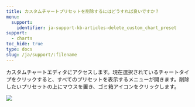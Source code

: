 ```yaml
---
title: カスタムチャートプリセットを削除するにはどうすれば良いですか？
menu:
  support:
    identifier: ja-support-kb-articles-delete_custom_chart_preset
support:
  - charts
toc_hide: true
type: docs
slug: /ja/support/:filename
---
```

カスタムチャートエディタにアクセスします。現在選択されているチャートタイプをクリックすると、すべてのプリセットを表示するメニューが開きます。削除したいプリセットの上にマウスを置き、ゴミ箱アイコンをクリックします。

<Frame>
    <img src="/images/app_ui/delete_custome_chart_preset.gif"  />
</Frame>